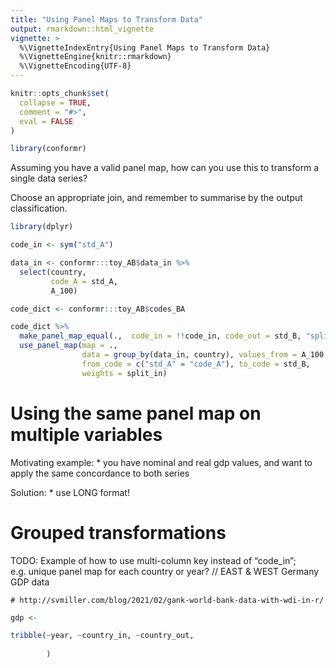 ```yaml
---
title: "Using Panel Maps to Transform Data"
output: rmarkdown::html_vignette
vignette: >
  %\VignetteIndexEntry{Using Panel Maps to Transform Data}
  %\VignetteEngine{knitr::rmarkdown}
  %\VignetteEncoding{UTF-8}
---
```


```r
knitr::opts_chunk$set(
  collapse = TRUE,
  comment = "#>",
  eval = FALSE
)
```

```r
library(conformr)
```

Assuming you have a valid panel map, how can you use this to transform a single data series? 

Choose an appropriate join, and remember to summarise by the output classification.

```r
library(dplyr)

code_in <- sym("std_A")

data_in <- conformr:::toy_AB$data_in %>%
  select(country, 
         code_A = std_A,
         A_100)

code_dict <- conformr:::toy_AB$codes_BA

code_dict %>% 
  make_panel_map_equal(.,  code_in = !!code_in, code_out = std_B, "split_in") %>%
  use_panel_map(map = .,
                data = group_by(data_in, country), values_from = A_100, 
                from_code = c("std_A" = "code_A"), to_code = std_B, 
                weights = split_in)
```

# Using the same panel map on multiple variables

Motivating example: 
* you have nominal and real gdp values, and want to apply the same concordance to both series

Solution:
* use LONG format!

# Grouped transformations
TODO: Example of how to use multi-column key instead of "code_in"; 
e.g. unique panel map for each country or year? // EAST & WEST Germany GDP data
```
# http://svmiller.com/blog/2021/02/gank-world-bank-data-with-wdi-in-r/
```
```r
gdp <- 

tribble(~year, ~country_in, ~country_out,
        
        )


```
